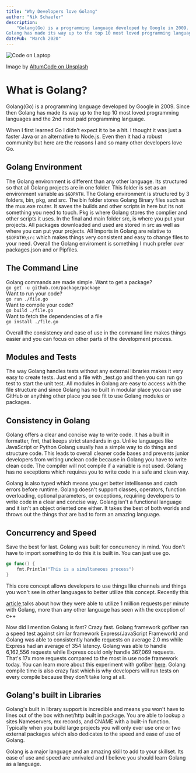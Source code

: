 ```yaml
---
title: "Why Developers love Golang"
author: "Nik Schaefer"
description:
    "Golang(Go) is a programming language developed by Google in 2009. Since then
Golang has made its way up to the top 10 most loved programming languages."
datePub: "March 2020"
---
```


<img src="/blog/codeonlaptop.jpg" alt="Code on Laptop" />

Image by <a href="https://unsplash.com/photos/dMUt0X3f59Q"> AltumCode on
Unsplash </a>

# What is Golang?

Golang(Go) is a programming language developed by Google in 2009. Since then
Golang has made its way up to the top 10 most loved programming languages and
the 2nd most paid programming language.

When I first learned Go I didn't expect it to be a hit. I thought it was just a
faster Java or an alternative to Node.js. Even then it had a robust community
but here are the reasons I and so many other developers love Go.

## Golang Environment

The Golang environment is different than any other language. Its structured so
that all Golang projects are in one folder. This folder is set as an environment
variable as `$GOPATH`. The Golang environment is structured by 3 folders, bin,
pkg, and src. The bin folder stores Golang Binary files such as the mux.exe
router. It saves the builds and other scripts in here but its not something you
need to touch. Pkg is where Golang stores the complier and other scripts it
uses. In the final and main folder src, is where you put your projects. All
packages downloaded and used are stored in src as well as where you can put your
projects. All Imports in Golang are relative to `$GOPATH\src` which makes things
very consistent and easy to change files to your need. Overall the Golang
enviroment is something I much prefer over packages.json and or Pipfiles.

## The Command Line

Golang commands are made simple. Want to get a package? <br />
`go get -u github.com/package/package` <br /> Want to run your code? <br />
`go run ./file.go`<br /> Want to compile your code? <br />
`go build ./file.go`<br /> Want to fetch the dependencies of a file <br />
`go install ./file.go`<br />

Overall the consistency and ease of use in the command line makes things easier
and you can focus on other parts of the development process.

## Modules and Tests

The way Golang handles tests without any external libraries makes it very easy
to create tests. Just end a file with \_test.go and then you can run go test to
start the unit test. All modules in Golang are easy to access with the file
structure and since Golang has no built in modular place you can use GitHub or
anything other place you see fit to use Golang modules or packages.

## Consistency in Golang

Golang offers a clear and concise way to write code. It has a built in
formatter, fmt, that keeps strict standards in go. Unlike languages like
JavaScript or Python Golang usually has a simple way to do things and structure
code. This leads to overall cleaner code bases and prevents junior developers
from writing unclean code because in Golang you have to write clean code. The
compiler will not compile if a variable is not used. Golang has no exceptions
which requires you to write code in a safe and clean way.

Golang is also typed which means you get better intellisense and catch errors
before runtime. Golang doesn't support classes, operators, function overloading,
optional parameters, or exceptions, requiring developers to write code in a
clear and concise way. Golang isn't a functional language and it isn't an object
oriented one either. It takes the best of both worlds and throws out the things
that are bad to form an amazing language.

## Concurrency and Speed

Save the best for last. Golang was built for concurrency in mind. You don't have
to import something to do this it is built in. You can just use go.

```go
go func() {
    fmt.Println("This is a simultaneous process")
}
```

This core concept allows developers to use things like channels and things you
won't see in other languages to better utilize this concept. Recently this

<a href="https://medium.com/smsjunk/handling-1-million-requests-per-minute-with-golang-f70ac505fcaa">
	article
</a> talks about how they were able to utilize 1 million requests per minute with
Golang, more than any other language has seen with the exception of c++

Now did I mention Golang is fast? Crazy fast. Golang framework gofiber ran a
speed test against similar framework Express(JavaScript Framework) and Golang
was able to consistently handle requests on average 2.0 ms while Express had an
average of 354 latency. Golang was able to handle 6,162,556 requests while
Express could only handle 367,069 requests. That's 17x more requests compared to
the most in use node framework today. You can learn more about this experiment
with gofiber <a href="https://docs.gofiber.io/extra/benchmarks">here</a>. Golang
compile time is also crazy fast which is why developers will run tests on every
compile because they don't take long at all.

## Golang's built in Libraries

Golang's built in library support is incredible and means you won't have to
lines out of the box with net/http built in package. You are able to lookup a
sites Nameservers, mx records, and CNAME with a built-in function. Typically
when you build large projects you will only ever use one or two external
packages which also dedicates to the speed and ease of use of Golang.

Golang is a major language and an amazing skill to add to your skillset. Its
ease of use and speed are unrivaled and I believe you should learn Golang as a
language.
